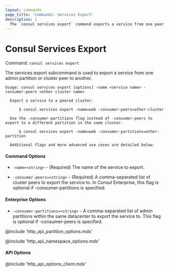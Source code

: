 ```yaml
---
layout: commands
page_title: 'Commands: Services Export'
description: |
  The `consul services export` command exports a service from one peer or admin partition to another.
---
```


# Consul Services Export

Command: `consul services export`

The services export subcommand is used to export a service from one admin partition
or cluster peer to another.

```text
Usage: consul services export [options] -name <service name> -consumer-peers <other cluster name>

  Export a service to a peered cluster.

      $ consul services export -name=web -consumer-peers=other-cluster

  Use the -consumer-partitions flag instead of -consumer-peers to export to a different partition in the same cluster.

      $ consul services export -name=web -consumer-partitions=other-partition

  Additional flags and more advanced use cases are detailed below.
```

#### Command Options

- `-name=<string>` - (Required) The name of the service to export.

- `-consumer-peers=<string>` - (Required) A comma-separated list of cluster peers to export the service to.
  In Consul Enterprise, this flag is optional if -consumer-partitions is specified.

#### Enterprise Options

- `-consumer-partitions=<string>` - A comma-separated list of admin partitions within the
  same datacenter to export the service to. This flag is optional if -consumer-peers is specified.

@include 'http_api_partition_options.mdx'

@include 'http_api_namespace_options.mdx'

#### API Options

@include 'http_api_options_client.mdx'

